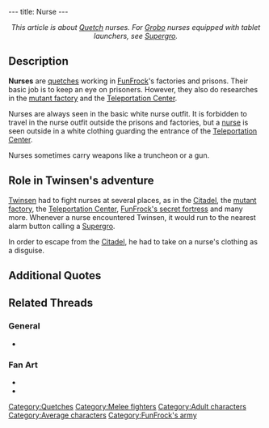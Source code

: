 ---
title: Nurse
---

{{Enemy|
Name=Nurse|
Image=Nurse2.gif|
Level=None|
Reaction=Steps backwards|
Recovery=Fast|
Rate=Slow|
Damage=Few|
Range=Melee|
Speed=Medium}}

<center>''This article is about [[Quetch]] nurses. For [[Grobo]] nurses equipped with tablet launchers, see [[Supergro]].''</center>

{{Quote|
Quote=Good day, fellow nurse.|
Character=A nurse}}

==Description==
'''Nurses''' are [[quetch]]es working in [[FunFrock]]'s factories and prisons. Their basic job is to keep an eye on prisoners. However, they also do researches in the [[mutant factory]] and the [[Teleportation Center]].

Nurses are always seen in the basic white nurse outfit. It is forbidden to travel in the nurse outfit outside the prisons and factories, but a [[Teleportation Center guard|nurse]] is seen outside in a white clothing guarding the entrance of the [[Teleportation Center]].

Nurses sometimes carry weapons like a truncheon or a gun.

==Role in Twinsen's adventure==
[[Twinsen]] had to fight nurses at several places, as in the [[Citadel]], the [[mutant factory]], the [[Teleportation Center]], [[FunFrock's secret fortress]] and many more. Whenever a nurse encountered Twinsen, it would run to the nearest alarm button calling a [[Supergro]].

In order to escape from the [[Citadel]], he had to take on a nurse's clothing as a disguise.

==Additional Quotes==
{{Quote|
Quote=Hey, you! You're not one of my nurses! Sound the alarm!|
Character=A nurse in the [[Citadel]]}}
{{Quote|
Quote=Hey, Mr. Nurse! Use your holomap if you're lost.|
Character=A [[rabbibunny]] at [[Chez Luc]]}}
{{Quote|
Quote=It is forbidden to travel outside the Citadel in that kind of attire!|
Character=A [[terrain soldier]]}}

==Related Threads==
===General===
* {{thread|id=10423|title=Shocking Images! (E! True Hollywood story)}}
===Fan Art===
* {{thread|id=10242|title=Random collection}}
* {{post|id=67043|title=Lba3}}


[[Category:Quetches]]
[[Category:Melee fighters]]
[[Category:Adult characters]]
[[Category:Average characters]]
[[Category:FunFrock's army]]